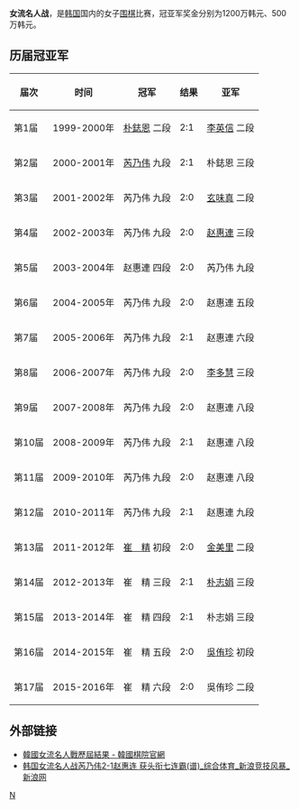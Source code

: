 '''女流名人战'''，是[[韩国|韩国]]国内的女子[[围棋|围棋]]比赛，冠亚军奖金分别为1200万韩元、500万韩元。

== 历届冠亚军 ==
{|  class="wikitable"
!届次||时间||冠军||结果||亚军
|-
|第1届
|1999-2000年
|[[朴鋕恩|朴鋕恩]] 二段
|2:1
|[[李英信|李英信]] 二段
|-
|第2届
|2000-2001年
|[[芮乃伟|芮乃伟]] 九段
|2:1
|朴鋕恩 三段
|-
|第3届
|2001-2002年
|芮乃伟 九段
|2:0
|[[玄味真|玄味真]] 二段
|-
|第4届
|2002-2003年
|芮乃伟 九段
|2:0
|[[赵惠連|赵惠連]] 三段
|-
|第5届
|2003-2004年
|赵惠連 四段
|2:0
|芮乃伟 九段
|-
|第6届
|2004-2005年
|芮乃伟 九段
|2:0
|赵惠連 五段
|-
|第7届
|2005-2006年
|芮乃伟 九段
|2:1
|赵惠連 六段
|-
|第8届
|2006-2007年
|芮乃伟 九段
|2:0
|[[李多慧|李多慧]] 三段
|-
|第9届
|2007-2008年
|芮乃伟 九段
|2:0
|赵惠連 八段
|-
|第10届
|2008-2009年
|芮乃伟 九段
|2:1
|赵惠連 八段
|-
|第11届
|2009-2010年
|芮乃伟 九段
|2:0
|赵惠連 八段
|-
|第12届
|2010-2011年
|芮乃伟 九段
|2:1
|赵惠連 九段
|-
|第13届
|2011-2012年
|[[崔精|崔　精]] 初段
|2:0
|[[金美里|金美里]] 二段
|-
|第14届
|2012-2013年
|崔　精 三段
|2:1
|[[朴志娟|朴志娟]] 三段
|-
|第15届
|2013-2014年
|崔　精 四段
|2:1
|朴志娟 三段
|-
|第16届
|2014-2015年
|崔　精 五段
|2:0
|[[吳侑珍|吳侑珍]] 初段
|-
|第17届
|2015-2016年
|崔　精 六段
|2:0
|吳侑珍 二段
|}

== 外部链接 ==
*[https://web.archive.org/web/20171227061835/http://www.baduk.or.kr/info/gijun_view.asp?cmpt_tnmt_div=1&cmpt_code=1302 韓國女流名人戰歷屆結果 - 韓國棋院官網]
*[http://sports.sina.com.cn/go/2011-02-18/16075456011.shtml 韩国女流名人战芮乃伟2-1赵惠连 获头衔七连霸(谱)_综合体育_新浪竞技风暴_新浪网]{{Wayback|url=http://sports.sina.com.cn/go/2011-02-18/16075456011.shtml |date=20110222081319 }}

{{韓國圍棋比賽}}
[[Category:韩国围棋比赛|N]]